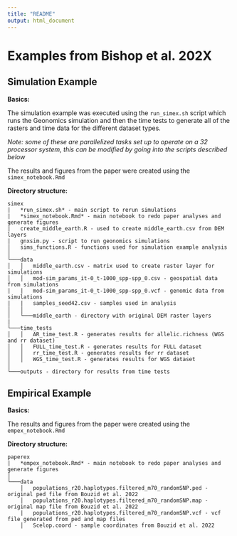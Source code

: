 ```yaml
---
title: "README"
output: html_document
---
```


# Examples from Bishop et al. 202X

## Simulation Example

**Basics:**

The simulation example was executed using the `run_simex.sh` script which runs the Geonomics simulation and then the time tests to generate all of the rasters and time data for the different dataset types.

*Note: some of these are parallelized tasks set up to operate on a 32 processor system, this can be modified by going into the scripts described below*

The results and figures from the paper were created using the `simex_notebook.Rmd`

**Directory structure:**

```
simex
|   *run_simex.sh* - main script to rerun simulations
|   *simex_notebook.Rmd* - main notebook to redo paper analyses and generate figures
|   create_middle_earth.R - used to create middle_earth.csv from DEM layers
|   gnxsim.py - script to run geonomics simulations
│   sims_functions.R - functions used for simulation example analysis
│
└───data
│   │   middle_earth.csv - matrix used to create raster layer for simulations
│   │   mod-sim_params_it-0_t-1000_spp-spp_0.csv - geospatial data from simulations
|   |   mod-sim_params_it-0_t-1000_spp-spp_0.vcf - genomic data from simulations
|   |   samples_seed42.csv - samples used in analysis
│   │
│   └───middle_earth - directory with original DEM raster layers
|
└───time_tests
│   │   AR_time_test.R - generates results for allelic.richness (WGS and rr dataset)
│   │   FULL_time_test.R - generates results for FULL dataset
│   │   rr_time_test.R - generates results for rr dataset
│   │   WGS_time_test.R - generates results for WGS dataset
│   
└───outputs - directory for results from time tests
```

## Empirical Example

**Basics:**

The results and figures from the paper were created using the `empex_notebook.Rmd`

**Directory structure:**

```
paperex
|   *empex_notebook.Rmd* - main notebook to redo paper analyses and generate figures
│
└───data
    │   populations_r20.haplotypes.filtered_m70_randomSNP.ped - original ped file from Bouzid et al. 2022
    │   populations_r20.haplotypes.filtered_m70_randomSNP.map - original map file from Bouzid et al. 2022
    |   populations_r20.haplotypes.filtered_m70_randomSNP.vcf - vcf file generated from ped and map files
    │   Scelop.coord - sample coordinates from Bouzid et al. 2022

```
